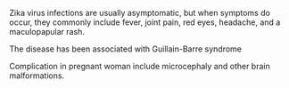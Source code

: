 
Zika virus infections are usually asymptomatic, but when symptoms do occur, they commonly include fever, joint pain, red eyes, headache, and a maculopapular rash.

The disease has been associated with Guillain-Barre syndrome 

Complication in pregnant woman include microcephaly and other brain malformations.
